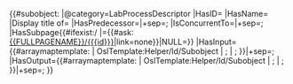 <includeonly>{{#subobject:{{{id}}}
|@category=LabProcessDescriptor
|HasID={{{id}}}
|HasName={{{name}}}
|Display title of={{{name}}}
|HasPredecessor={{{predecessor|}}}|+sep=;
|IsConcurrentTo={{{concurrent_to|}}}|+sep=;
|HasSubpage{{#ifexist:{{FULLPAGENAME}}/{{{id}}} |={{#ask:[[{{FULLPAGENAME}}/{{{id}}}]]|link=none}}|NULL=}}
|HasInput={{#arraymaptemplate: {{{input_objects|}}} | OslTemplate:Helper/Id/Subobject | ; | ; }}|+sep=;
|HasOutput={{#arraymaptemplate: {{{output_objects|}}} | OslTemplate:Helper/Id/Subobject | ; | ; }}|+sep=;
}}</includeonly>